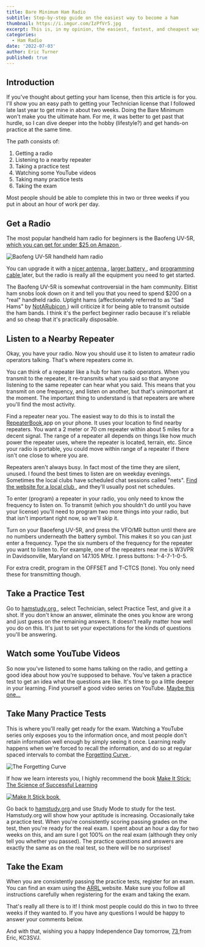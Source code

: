 ```yaml
---
title: Bare Minimum Ham Radio
subtitle: Step-by-step guide on the easiest way to become a ham
thumbnail: https://i.imgur.com/IzPfVr5.jpg
excerpt: This is, in my opinion, the easiest, fastest, and cheapest way to get your amateur Technician license.
categories:
  - Ham Radio
date: '2022-07-03'
author: Eric Turner
published: true
---
```


## Introduction

If you've thought about getting your ham license, then this article is for you. I'll show you
an easy path to getting your Technician license that I followed late last year to get mine
in about two weeks. Doing the Bare Minimum won't make you the ultimate ham. For me, it was better to
get past that hurdle, so I can dive deeper into the hobby (lifestyle?) and get hands-on practice at the same time.

The path consists of:

1. Getting a radio
2. Listening to a nearby repeater
3. Taking a practice test
4. Watching some YouTube videos
5. Taking many practice tests
6. Taking the exam

Most people should be able to complete this in two or three weeks if you put in about an hour of work
per day.

## Get a Radio

The most popular handheld ham radio for beginners is the Baofeng UV-5R, [which you can get for under $25 on Amazon <ExternalLinkIcon className="inline h-4 w-4 align-text-top" />](https://amzn.to/3bPnypK).

![Baofeng UV-5R handheld ham radio](https://i.imgur.com/IzPfVr5.jpg)

You can upgrade it with a [nicer antenna <ExternalLinkIcon className="inline h-4 w-4 align-text-top" />](https://amzn.to/3OH6QaV), [larger battery <ExternalLinkIcon className="inline h-4 w-4 align-text-top" />](https://amzn.to/3yEGxfT), and [programming cable <ExternalLinkIcon className="inline h-4 w-4 align-text-top" />](https://amzn.to/3IceKXk) later, but the radio is really all the equipment you need to get started.

The Baofeng UV-5R is somewhat controversial in the ham community. Elitist ham snobs look down on it and tell you that you need to spend $200 on a "real"
handheld radio. Uptight hams (affectionately referred to as "Sad Hams" by [NotARubicon <ExternalLinkIcon className="inline h-4 w-4 align-text-top" />](https://www.youtube.com/c/NotaRubiconProductions)) will criticize it for being able to transmit
outside the ham bands. I think it's the perfect beginner radio because it's reliable and so cheap that it's practically disposable.

## Listen to a Nearby Repeater

Okay, you have your radio. Now you should use it to listen to amateur radio operators talking. That's where repeaters come in.

You can think of a repeater like a hub for ham radio operators. When you transmit to the repeater, it re-transmits what you said so
that anyone listening to the same repeater can hear what you said. This means that you transmit on one frequency, and listen on another,
but that's unimportant at the moment. The important thing to understand is that repeaters are where you'll find the
most activity.

Find a repeater near you. The easiest way to do this is to install the [RepeaterBook <ExternalLinkIcon className="inline h-4 w-4 align-text-top" />](https://repeaterbook.com)
app on your phone. It uses your location to find nearby repeaters. You want a 2 meter or 70 cm repeater within
about 5 miles for a decent signal. The range of a repeater all depends on things like how much power the repeater uses, where the repeater is located,
terrain, etc. Since your radio is portable, you could move within range of a repeater if there isn't one close to where you are.

Repeaters aren't always busy. In fact most of the time they are silent, unused. I found the best times to listen are on weekday evenings. Sometimes the local clubs have scheduled chat sessions called "nets". [Find the website for a local club <ExternalLinkIcon className="inline h-4 w-4 align-text-top" />](http://www.arrl.org/find-a-club), and they'll usually post net schedules.

To enter (program) a repeater in your radio, you only need to know the frequency to listen on. To transmit (which you shouldn't do until you have your license) you'll need to program two more things into your radio, but that isn't important right now, so we'll skip it.

Turn on your Baoefeng UV-5R, and press the VFO/MR button until there are no numbers underneath the battery symbol. This makes it so you can just enter a frequency. Type the six numbers of the frequency for the repeater you want to listen to. For example, one of the repeaters near me is W3VPR in Davidsonville, Maryland on 147.105 MHz. I press buttons: 1-4-7-1-0-5.

For extra credit, program in the OFFSET and T-CTCS (tone). You only need these for transmitting though.

## Take a Practice Test

Go to [hamstudy.org <ExternalLinkIcon className="inline h-4 w-4 align-text-top" />](https://hamstudy.org), select Technician, select Practice Test, and give it a shot. If you don't know an
answer, eliminate the ones you know are wrong and just guess on the remaining answers. It doesn't really matter how well you do on this. It's just to set your expectations for the
kinds of questions you'll be answering.

## Watch some YouTube Videos

So now you've listened to some hams talking on the radio, and getting a good idea about how you're supposed to behave. You've taken a
practice test to get an idea what the questions are like. It's time to go a little deeper in your learning. Find yourself a good
video series on YouTube. [Maybe this one... <ExternalLinkIcon className="inline h-4 w-4 align-text-top" />](https://www.youtube.com/watch?v=0wwnOPaF1qI)

## Take Many Practice Tests

This is where you'll really get ready for the exam. Watching a YouTube series only exposes
you to the information once, and most people don't retain information well enough
by simply seeing it once. Learning really happens when we're forced to recall the
information, and do so at regular spaced intervals to combat the [Forgetting Curve <ExternalLinkIcon className="inline h-4 w-4 align-text-top" />](https://en.wikipedia.org/wiki/Forgetting_curve).

![The Forgetting Curve](https://i.imgur.com/BbWKrxP.jpg)

If how we learn interests you, I highly recommend the book [Make It Stick: The Science of Successful Learning <ExternalLinkIcon className="inline h-4 w-4 align-text-top" />](https://amzn.to/3AEF9eP)

<a href="https://www.amazon.com/Make-Stick-Science-Successful-Learning/dp/0674729013?crid=34973KTO0CIT3&keywords=make+it+stick&qid=1656880060&sprefix=make+it+stick%2Caps%2C66&sr=8-1&linkCode=li3&tag=ericturnerdev-20&linkId=b7b4d910badad8096ae1727294d8d1bd&language=en_US&ref_=as_li_ss_il" target="_blank">
    <img alt="Make It Stick book" border="0" src="//ws-na.amazon-adsystem.com/widgets/q?_encoding=UTF8&ASIN=0674729013&Format=_SL250_&ID=AsinImage&MarketPlace=US&ServiceVersion=20070822&WS=1&tag=ericturnerdev-20&language=en_US" />
</a>

<img src="https://ir-na.amazon-adsystem.com/e/ir?t=ericturnerdev-20&language=en_US&l=li3&o=1&a=0674729013" width="1" height="1" border="0" alt="" />

Go back to [hamstudy.org <ExternalLinkIcon className="inline h-4 w-4 align-text-top" />](https://hamstudy.org) and use Study Mode to study for the test. Hamstudy.org will show how your aptitude is
increasing. Occasionally take a practice test. When you're consistently scoring passing grades on the test, then you're ready for the real exam.
I spent about an hour a day for two weeks on this, and am sure I got 100% on the real exam (although they only tell you whether you passed).
The practice questions and answers are exactly the same as on the real test, so there will be no surprises!

## Take the Exam

When you are consistently passing the practice tests, register for an exam. You can find an exam using the [ARRL <ExternalLinkIcon className="inline h-4 w-4 align-text-top" />](http://www.arrl.org/find-an-amateur-radio-license-exam-session) website. Make sure you follow all instructions carefully when registering for the exam and taking the exam.

That's really all there is to it! I think most people could do this in two to three weeks if they wanted to. If you have any questions I would be happy to answer your comments below.

And with that, wishing you a happy Independence Day tomorrow, [73 <ExternalLinkIcon className="inline h-4 w-4 align-text-top" />](https://hamradioprep.com/what-does-73-mean/) from Eric, KC3SVJ.